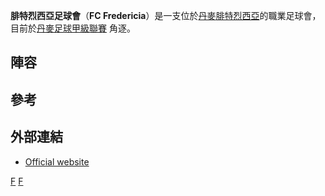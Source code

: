 {{Infobox football club |
  clubname = 腓特烈西亞足球會|
  image = <!-- 檔案不存在 File:FC_Fredericia.png ，可從英文維基百科取得 --> |
  fullname = Fodbold Club Fredericia af 1991 |
  short name = FCF |
  founded = {{Start date and age|1991}} |
  ground = [[腓特烈西亞|腓特烈西亞]][[Monjasa_Park|Monjasa Park]] |
  capacity = 4,000 (1,400 seated) |
  chairman = Morten Rahbek Hansen |
  manager = [[Ove_Pedersen|Ove Pedersen]] |
  league = [[丹麥足球甲級聯賽|丹麥足球甲級聯賽]] |
  season = 2014-15 |
  position = 丹麥足球甲級聯賽, 10 |

  pattern_la1=|pattern_b1=|pattern_ra1=|
  leftarm1=FF0000|body1=FF0000|rightarm1=FF0000|shorts1=000000|socks1=FF0000|
  pattern_la2=|pattern_b2=|pattern_ra2=|
  leftarm2=FFFFFF|body2=FFFFFF|rightarm2=FFFFFF|shorts2=FFFFFF|socks2=FFFFFF|
}}
'''腓特烈西亞足球會'''（'''FC Fredericia'''）是一支位於[[丹麥|丹麥]][[腓特烈西亞|腓特烈西亞]]的職業足球會，目前於[[丹麥足球甲級聯賽|丹麥足球甲級聯賽]] 角逐。

==陣容==
{{updated|2015年8月30日}}
{{fs start}}
{{fs player|no= 2|nat=DNK|pos=DF|name=Mikkel Knudsen}}
{{fs player|no= 3|nat=DNK|pos=DF|name=[[Nicholas_Gotfredsen|Nicholas Gotfredsen]]|other=由[[Viborg_FF|Viborg FF]]外借}}
{{fs player|no= 4|nat=DNK|pos=DF|name=Emil Peter Jørgensen}}
{{fs player|no= 6|nat=DNK|pos=DF|name=Steven Somers}}
{{fs player|no=5|nat=FRO|pos=DF|name=[[Rógvi_Baldvinsson|Rógvi Baldvinsson]]}}
{{fs player|no= 7|nat=DNK|pos=FW|name=[[Dennis_Høegh|Dennis Høegh]]}}
{{fs player|no= 8|nat=Bosnia and Herzegovina|pos=FW|name=[[Admir_Ćatović|Admir Ćatović]]}}
{{fs player|no= 9|nat=DNK|pos=FW|name=Marco Hansen}}
{{fs player|no=10|nat=DNK|pos=FW|name=Anders Hostrup}}
{{fs player|no=11|nat=SWE|pos=MF|name=[[Mikael_Rynell|Mikael Rynell]]}}
{{fs player|no=12|nat=DNK|pos=FW|name=Tobias Perch-Nielsen}}
{{fs mid}}
{{fs player|no=14|nat=DNK|pos=FW|name=Mathias Jacobsen}}
{{fs player|no=15|nat=AUS|pos=FW|name=[[Brent_McGrath|Brent McGrath]]}}
{{fs player|no=16|nat=DNK|pos=MF|name=Niels Letort}}
{{fs player|no=17|nat=SVK|pos=DF|name=[[Matej_Podstavek|Matej Podstavek]]}}
{{fs player|no=18|nat=DNK|pos=FW|name=[[Sune_Kiilerich|Sune Kiilerich]]}}
{{fs player|no=20|nat=DNK|pos=MF|name=Christian Ege Nielsen}}
{{fs player|no=21|nat=DNK|pos=DF|name=Nikolaj Hagelskjær}}
{{fs player|no=22|nat=DNK|pos=FW|name=[[Oliver_Feldballe|Oliver Feldballe]]}}
{{fs player|no=27|nat=DNK|pos=MF|name=Christian Nissen}}
{{fs player|no=30|nat=DNK|pos=GK|name=Jakob Køhler}}
{{fs player|no=33|nat=DNK|pos=GK|name=Jeppe Højbjerg}}
{{fs end}}

==參考==
{{Reflist}}

== 外部連結 ==
*[http://www.fcfredericia.dk Official website]

[[Category:1991年建立的足球俱樂部|F]]
[[Category:丹麥足球俱樂部|F]]